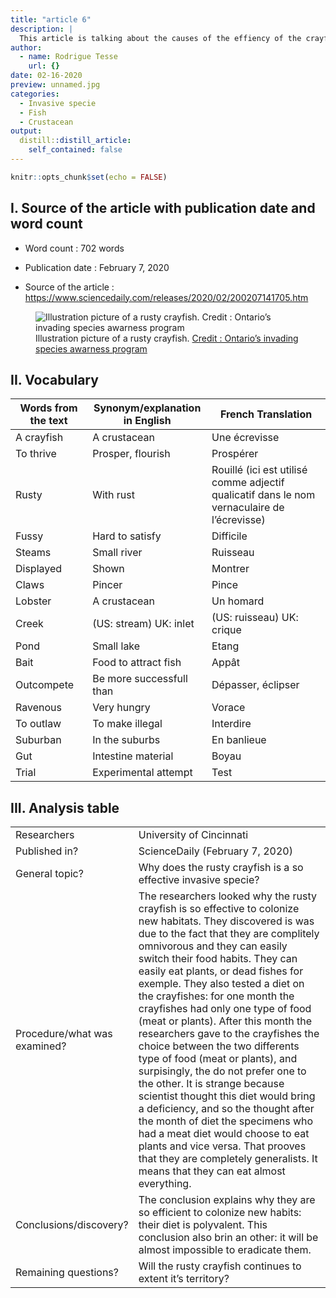 ```yaml
---
title: "article 6"
description: |
  This article is talking about the causes of the effiency of the crayfish colonization.
author:
  - name: Rodrigue Tesse
    url: {}
date: 02-16-2020
preview: unnamed.jpg
categories:
  - Invasive specie
  - Fish
  - Crustacean
output:
  distill::distill_article:
    self_contained: false
---
```


```r
knitr::opts_chunk$set(echo = FALSE)
```

## I. Source of the article with publication date and word count

* Word count : 702 words

* Publication date : February 7, 2020

* Source of the article : <https://www.sciencedaily.com/releases/2020/02/200207141705.htm>

![Illustration picture of a rusty crayfish. [Credit : Ontario's invading species awarness program](http://www.invadingspecies.com/rusty-crayfish/)](unnamed.jpg)

## II. Vocabulary 

| Words from the text | Synonym/explanation in English | French Translation           |
| ------------------- | ------------------------------ |------------------------------|
| A crayfish | A crustacean | Une écrevisse |
| To thrive | Prosper, flourish | Prospérer |
| Rusty | With rust | Rouillé (ici est utilisé comme adjectif qualicatif dans le nom vernaculaire de l'écrevisse) |
| Fussy | Hard to satisfy | Difficile |
| Steams | Small river | Ruisseau |
| Displayed | Shown | Montrer |
| Claws | Pincer | Pince |
| Lobster | A crustacean | Un homard |
| Creek | (US: stream) UK: inlet | (US: ruisseau) UK: crique |
| Pond | Small lake | Etang |
| Bait | Food to attract fish | Appât |
| Outcompete | Be more successfull than | Dépasser, éclipser |
| Ravenous | Very hungry | Vorace |
| To outlaw | To make illegal | Interdire |
| Suburban | In the suburbs | En banlieue |
| Gut | Intestine material | Boyau |
| Trial | Experimental attempt | Test |


## III. Analysis table 

|                              |                                                                     |
| ---------------------------- | ------------------------------------------------------------------- |
| Researchers                  | University of Cincinnati |
| Published in?                | ScienceDaily (February 7, 2020) |
| General topic?               | Why does the rusty crayfish is a so effective invasive specie?  |
| Procedure/what was examined? | The researchers looked why the rusty crayfish is so effective to colonize new habitats. They discovered is was due to the fact that they are complitely omnivorous and they can easily switch their food habits. They can easily eat plants, or dead fishes for exemple. They also tested a diet on the crayfishes: for one month the crayfishes had only one type of food (meat or plants). After this month the researchers gave to the crayfishes the choice between the two differents type of food (meat or plants), and surpisingly, the do not prefer one to the other. It is strange because scientist thought this diet would bring a deficiency, and so the thought after the month of diet the specimens who had a meat diet would choose to eat plants and vice versa. That prooves that they are completely generalists. It means that they can eat almost everything. |
| Conclusions/discovery?       | The conclusion explains why they are so efficient to colonize new habits: their diet is polyvalent. This conclusion also brin an other: it will be almost impossible to eradicate them.|
| Remaining questions?         | Will the rusty crayfish continues to extent it's territory?  |




